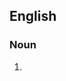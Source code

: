 {{also|non-drinkers}}

==English==

===Noun===
{{head|en|noun form}}

# {{plural of|nondrinker|lang=en}}
